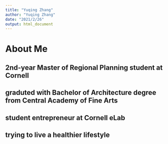 ```yaml
---
title: "Yuqing Zhang"
author: "Yuqing Zhang"
date: "2021/2/26"
output: html_document
---
```


# About Me
## 2nd-year **Master of Regional Planning** student at Cornell
## graduted with **Bachelor of Architecture** degree from Central Academy of Fine Arts
## **student entrepreneur** at Cornell eLab
## trying to live a healthier lifestyle